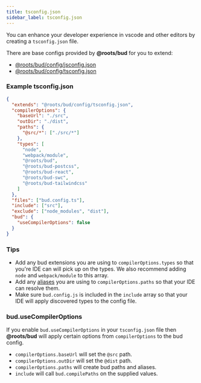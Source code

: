 ```yaml
---
title: tsconfig.json
sidebar_label: tsconfig.json
---
```


You can enhance your developer experience in vscode and other editors by creating a `tsconfig.json` file.

There are base configs provided by **@roots/bud** for you to extend:

- [@roots/bud/config/jsconfig.json](https://github.com/roots/bud/tree/main/sources/@roots/bud/config/jsconfig.json)
- [@roots/bud/config/tsconfig.json](https://github.com/roots/bud/tree/main/sources/@roots/bud/config/tsconfig.json)

### Example tsconfig.json

```json title=tsconfig.json
{
  "extends": "@roots/bud/config/tsconfig.json",
  "compilerOptions": {
    "baseUrl": "./src",
    "outDir": "./dist",
    "paths": {
      "@src/*": ["./src/*"]
    },
    "types": [
      "node",
      "webpack/module",
      "@roots/bud",
      "@roots/bud-postcss",
      "@roots/bud-react",
      "@roots/bud-swc",
      "@roots/bud-tailwindcss"
    ]
  },
  "files": ["bud.config.ts"],
  "include": ["src"],
  "exclude": ["node_modules", "dist"],
  "bud": {
    "useCompilerOptions": false
  }
}
```

### Tips

- Add any bud extensions you are using to `compilerOptions.types` so that you're IDE can will pick up on the types. We also recommend adding `node` and `webpack/module` to this array.
- Add any [aliases](/reference/bud.alias) you are using to `compilerOptions.paths` so that your IDE can resolve them.
- Make sure `bud.config.js` is included in the `include` array so that your IDE will apply discovered types to the config file.

### bud.useCompilerOptions

If you enable `bud.useCompilerOptions` in your `tsconfig.json` file then **@roots/bud** will apply certain options from `compilerOptions` to the bud config.

- `compilerOptions.baseUrl` will set the `@src` path.
- `compilerOptions.outDir` will set the `@dist` path.
- `compilerOptions.paths` will create bud paths and aliases.
- `include` will call `bud.compilePaths` on the supplied values.
